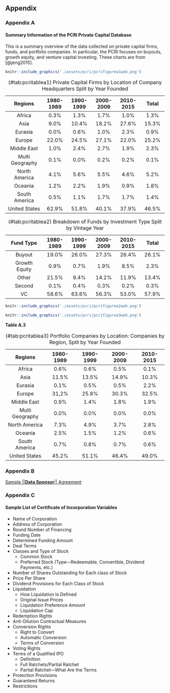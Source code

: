 ## Appendix  {-}

### Appendix A {-}

#### Summary Information of the PCRI Private Capital Database {-}

This is a summary overview of the data collected on private capital firms, funds, and portfolio companies. In particular, the PCRI focuses on buyouts, growth equity, and venture capital investing. These charts are from [@jeng2015].

```r
knitr::include_graphics('./assets/pcri/pcrifigurea1web.png')
```

|Regions|1980-1989|1990-1999|2000-2009|2010-2015|Total|
|:---------------:|:---------:|:---------:|:---------:|:---------:|:---------:|
| Africa | 0.3% | 1.3% | 1.7% | 1.0% | 1.3% |
| Asia | 9.0% | 10.4% | 18.2% | 27.6% | 15.3% |
| Eurasia | 0.0% | 0.6% | 1.0% | 2.3% | 0.9% |
| Europe | 22.0% | 24.5% | 27.1% | 22.0% | 25.2% |
| Middle East | 1.0% | 2.4% | 2.7% | 1.9% | 2.3% |
| Multi Geography | 0.1% | 0.0% | 0.2% | 0.2% | 0.1% |
| North America | 4.1% | 5.6% | 5.5% | 4.6% | 5.2% |
| Oceania | 1.2% | 2.2% | 1.9% | 0.9% | 1.8% |
| South America |0.5% | 1.1% | 1.7% | 1.7% | 1.4% |
| United States | 62.9% | 51.8% | 40.1% | 37.9% | 46.5% |
Table: (\#tab:pcritablea1) Private Capital Firms by Location of Company Headquarters Split by Year Founded

|Fund Type|1980-1989|1990-1999|2000-2009|2010-2015|Total|
|:---------------:|:---------:|:---------:|:---------:|:---------:|:---------:|
| Buyout | 19.0% | 26.0% | 27.3% | 26.4% | 26.1% |
| Growth Equity | 0.9% | 0.7% | 1.9% | 8.5% | 2.3% |
| Other | 21.5% | 9.4% | 14.2% | 11.9% | 13.4% |
| Second | 0.1% | 0.4% | 0.3% | 0.2% | 0.3% |
| VC | 58.6% | 63.6% | 56.3% | 53.0% | 57.9% |
Table: (\#tab:pcritablea2) Breakdown of Funds by Investment Type Split by Vintage Year

```r
knitr::include_graphics('./assets/pcri/pcrifigurea2web.png')
```


```r
knitr::include_graphics('./assets/pcri/pcrifigurea3web.png')
```

**Table A.3**


|Regions|1980-1989|1990-1999|2000-2009|2010-2015|
|:---------------:|:---------:|:---------:|:---------:|:---------:|
| Africa | 0.6% | 0.6% | 0.5% | 0.1% |
| Asia | 11.5% | 13.5% | 14.9% | 10.3% |
| Eurasia | 0.1% | 0.5% | 0.5% | 2.2% |
| Europe | 31,2% | 25.8% | 30.3% | 32.5% |
| Middle East | 0.9% | 1.4% | 1.8% | 1.9% |
| Multi Geography | 0.0% | 0.0% | 0.0% | 0.0% |
| North America | 7.3% | 4.9% | 3.7% | 2.8% |
| Oceania | 2.5% | 1.5% | 1.2% | 0.6% |
| South America |0.7% | 0.8% | 0.7% | 0.6% |
| United States | 45.2% | 51.1% | 46.4% | 49.0% |
Table: (\#tab:pcritablea3) Portfolio Companies by Location: Companies by Region, Split by Year Founded

### Appendix B

[Sample ||**Data Sponsor**|| Agreement](.\appendix\pcri_appendix_b.pdf)

### Appendix C {-}

#### Sample List of Certificate of Incorporation Variables

- Name of Corporation  
- Address of Corporation  
- Round Number of Financing  
- Funding Date  
- Determined Funding Amount  
- Deal Terms  
- Classes and Type of Stock  
  - Common Stock  
  - Preferred Stock (Type---Redeemable, Convertible, Dividend Payments, etc.)  
- Number of Shares Outstanding for Each class of Stock  
- Price Per Share  
- Dividend Provisions for Each Class of Stock  
- Liquidation  
  - How Liquidation Is Defined  
  - Original Issue Prices  
  - Liquidation Preference Amount  
  - Liquidation Cap  
- Redemption Rights  
- Anti-Dilution Contractual Measures  
- Conversion Rights  
  - Right to Convert  
  - Automatic Conversion  
  - Terms of Conversion  
- Voting Rights  
- Terms of a Qualified IPO  
  - Definition  
  - Full Ratchets/Partial Ratchet  
  - Partial Ratchet---What Are the Terms  
- Protection Provisions  
- Guaranteed Returns  
- Restrictions  